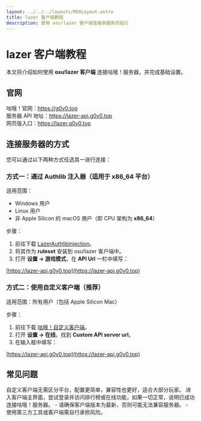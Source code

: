 ```yaml
---
layout: ../../../layouts/MDXLayout.astro
title: lazer 客户端教程
description: 使用 osu!lazer 客户端连接本服务的指引
---
```


# lazer 客户端教程

本文将介绍如何使用 **osu!lazer 客户端** 连接咕哦！服务器，并完成基础设置。

## 官网

咕哦！官网：https://g0v0.top<br/>
服务器 API 地址：https://lazer-api.g0v0.top<br/>
网页版入口：https://lazer.g0v0.top<br/>

## 连接服务器的方式

您可以通过以下两种方式任选其一进行连接：

### 方式一：通过 Authlib 注入器（适用于 x86_64 平台）

适用范围：
- Windows 用户
- Linux 用户
- 非 Apple Silicon 的 macOS 用户（即 CPU 架构为 **x86_64**）

步骤：
1. 前往下载 [LazerAuthlibInjection](https://github.com/MingxuanGame/LazerAuthlibInjection/releases)。
2. 将其作为 **ruleset** 安装到 osu!lazer 客户端中。
3. 打开 **设置 → 游戏模式**，在 **API Url** 一栏中填写：

[https://lazer-api.g0v0.top](https://lazer-api.g0v0.top)

### 方式二：使用自定义客户端（推荐）

适用范围：所有用户（包括 Apple Silicon Mac）

步骤：
1. 前往下载 [咕哦！自定义客户端](https://github.com/GooGuTeam/osu/releases/latest)。
2. 打开 **设置 → 在线**，找到 **Custom API server url**。
3. 在输入框中填写：

[https://lazer-api.g0v0.top](https://lazer-api.g0v0.top)


## 常见问题

<Admonition type="tip" title="为什么推荐方式二？">
自定义客户端无需区分平台，配置更简单，兼容性也更好，适合大部分玩家。
</Admonition>

<Admonition type="info" title="如何确认已连接成功？">
进入客户端主界面，尝试登录并访问排行榜或在线功能，如果一切正常，说明已成功连接咕哦！服务器。
</Admonition>

<Admonition type="warning" title="注意事项">
- 请确保客户端版本为最新，否则可能无法兼容服务器。
- 使用第三方工具或客户端需自行承担风险。
</Admonition>
